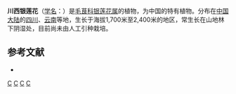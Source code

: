 {{Speciesbox 
| taxon = Anemone prattii
| authority = Huth ex Ulbr.
}}
'''川西银莲花'''（[[学名|学名]]：{{lang|la|''Anemone prattii''}}）是[[毛茛科|毛茛科]][[银莲花属|银莲花属]]的植物，为中国的特有植物。分布在[[中国大陆|中国大陆]]的[[四川|四川]]、[[云南|云南]]等地，生长于海拔1,700米至2,400米的地区，常生长在山地林下阴湿处，目前尚未由人工引种栽培。

== 参考文献 ==
<div class="references-small">
* {{cite web| url =http://www.bioinfo.cn/db05/KmzwSpecies.php?action=view&id=18247| title =川西银莲花| work =《中国高等植物数据库全库》| publisher =中国科学院微生物研究所| author =昆明植物研究所| accessdate =2009-02-25| deadurl =yes| archiveurl =https://web.archive.org/web/20160305055401/http://www.bioinfo.cn/db05/KmzwSpecies.php?action=view&id=18247| archivedate =2016-03-05}}
</div>
{{Taxonbar|from=Q11055893}}

[[Category:银莲花属|C]]
[[Category:四川植物|C]]
[[Category:中國特有植物|C]]
[[Category:云南植物|C]]